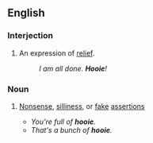 ==English==

===Interjection===
{{en-intj}}

# {{context|US|South}} An expression of [[relief]].
#:''I am all done. '''Hooie'''!''

===Noun===
{{en-noun}}

# {{slang}} [[nonsense|Nonsense]], [[silliness]], or [[fake]] [[assertions]]
#*''You're full of '''hooie'''.''
#*''That's a bunch of '''hooie'''.''